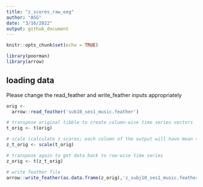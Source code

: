 ```yaml
---
title: "z_scores_raw_eeg"
author: "ASG"
date: "3/16/2022"
output: github_document
---
```


```r
knitr::opts_chunk$set(echo = TRUE)
```

```r
library(poorman)
library(arrow)
```

## loading data
  
Please change the read_feather and write_feather inputs appropriately

```r
orig <- 
  arrow::read_feather('sub10_ses1_music.feather')
```

```r
# transpose original tibble to create column-wise time series vectors
t_orig <- t(orig)

# scale (calculate z scores; each column of the output will have mean = 0 and sd = 1)
z_t_orig <- scale(t_orig)

# transpose again to get data back to row-wise time series
z_orig <- t(z_t_orig)
```

```r
# write feather file
arrow::write_feather(as.data.frame(z_orig),'z_subj10_ses1_music.feather')
```


